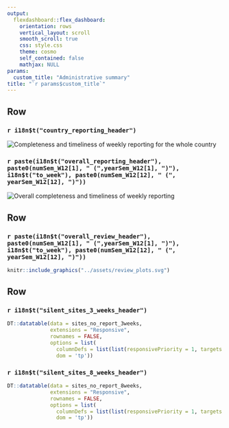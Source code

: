 ```yaml
---
output: 
  flexdashboard::flex_dashboard:
    orientation: rows
    vertical_layout: scroll
    smooth_scroll: true
    css: style.css
    theme: cosmo
    self_contained: false
    mathjax: NULL
params:
  custom_title: "Administrative summary"
title: "`r params$custom_title`"
---
```


<style>                     
.navbar {
  background-color:#5A0A69;
  border-color:black;
}
#dashboard-container { 
  all: initial !important; 
}
</style>

Row
-------------------------------------

### `r i18n$t("country_reporting_header")`

<img src="../assets/central_plot.svg" alt="Completeness and timeliness of weekly reporting for the whole country">


### `r paste(i18n$t("overall_reporting_header"), paste0(numSem_W12[1], " (",yearSem_W12[1], ")"), i18n$t("to_week"), paste0(numSem_W12[12], " (", yearSem_W12[12], ")"))`

<img src="../assets/reporting_parent_sites.svg" alt="Overall completeness and timeliness of weekly reporting">

Row
-------------------------------------

###  `r paste(i18n$t("overall_review_header"), paste0(numSem_W12[1], " (",yearSem_W12[1], ")"), i18n$t("to_week"), paste0(numSem_W12[12], " (", yearSem_W12[12], ")"))`

<!-- <img src="../assets/administrative_report/review_plots.svg" alt="Overall completeness and timeliness of data review" height="87px" -->
<!--     width="100px"> -->

```r
knitr::include_graphics("../assets/review_plots.svg")
```


<script type="text/javascript">
(function() {
    var randomValue = Math.floor((Math.random() * 1000000) + 1);
    var images = document.getElementsByTagName("img");
    for (index in images) {
        var image = images[index];
        image.src = image.src + "?cacheResetValue=" + randomValue;
    }
})()
</script>

Row
-------------------------------------

### `r i18n$t("silent_sites_3_weeks_header")`

```r
DT::datatable(data = sites_no_report_3weeks,
              extensions = "Responsive",
              rownames = FALSE,
              options = list(
                columnDefs = list(list(responsivePriority = 1, targets = 0)),
                dom = 'tp'))
```

### `r i18n$t("silent_sites_8_weeks_header")`

```r
DT::datatable(data = sites_no_report_8weeks,
              extensions = "Responsive",
              rownames = FALSE,
              options = list(
                columnDefs = list(list(responsivePriority = 1, targets = 0)),
                dom = 'tp'))
```
